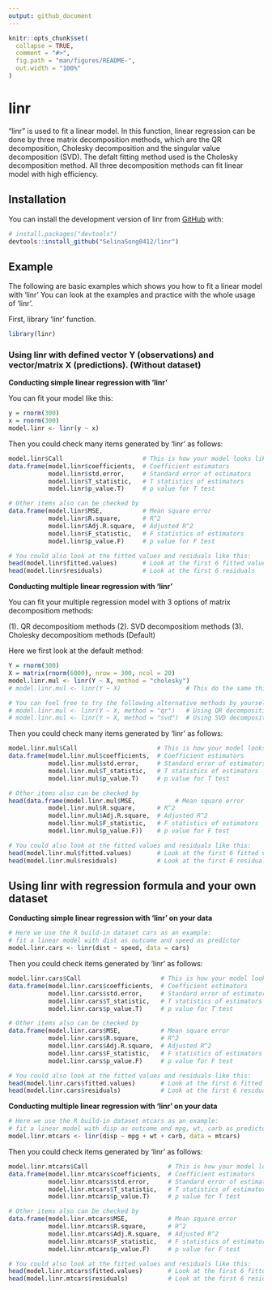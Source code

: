 ```yaml
---
output: github_document
---
```




<!-- README.md is generated from README.Rmd. Please edit that file -->

```r
knitr::opts_chunk$set(
  collapse = TRUE,
  comment = "#>",
  fig.path = "man/figures/README-",
  out.width = "100%"
)
```

# linr

<!-- badges: start -->
<!-- badges: end -->

"linr" is used to fit a linear model. In this function, linear regression can be done by three matrix decomposition methods, which are the QR decomposition, Cholesky decomposition and the singular value decomposition (SVD). The defalt fitting method used is the Cholesky decomposition method. All three decomposition methods can fit linear model with high efficiency.

## Installation

You can install the development version of linr from [GitHub](https://github.com/) with:

```r
# install.packages("devtools")
devtools::install_github("SelinaSong0412/linr")
```

## Example

The following are basic examples which shows you how to fit a linear model with 'linr' You can look at the examples and practice with the whole usage of 'linr'.

First, library 'linr' function.

```r
library(linr)
```


### Using linr with defined vector Y (observations) and vector/matrix X (predictions). (Without dataset)

**Conducting simple linear regression with 'linr'**

You can fit your model like this:

```r
y = rnorm(300)
x = rnorm(300)
model.linr <- linr(y ~ x)
```

Then you could check many items generated by 'linr' as follows:

```r
model.linr$Call                      # This is how your model looks like
data.frame(model.linr$coefficients,  # Coefficient estimators
           model.linr$std.error,     # Standard error of estimators
           model.linr$T_statistic,   # T statistics of estimators
           model.linr$p_value.T)     # p value for T test 

# Other items also can be checked by 
data.frame(model.linr$MSE,           # Mean square error 
           model.linr$R.square,      # R^2 
           model.linr$Adj.R.square,  # Adjusted R^2 
           model.linr$F_statistic,   # F statistics of estimators
           model.linr$p_value.F)     # p value for F test 

# You could also look at the fitted values and residuals like this:
head(model.linr$fitted.values)       # Look at the first 6 fitted values
head(model.linr$residuals)           # Look at the first 6 residuals
```

**Conducting multiple linear regression with 'linr'**

You can fit your multiple regression model with 3 options of matrix decompositiom methods: 

(1). QR decompositiom methods
(2). SVD decompositiom methods
(3). Cholesky decompositiom methods (Default)

Here we first look at the default method:

```r
Y = rnorm(300)
X = matrix(rnorm(6000), nrow = 300, ncol = 20)
model.linr.mul <- linr(Y ~ X, method = "cholesky")
# model.linr.mul <- linr(Y ~ X)                  # This do the same thing

# You can feel free to try the following alternative methods by yourself:
# model.linr.mul <- linr(Y ~ X, method = "qr")   # Using QR decomposition
# model.linr.mul <- linr(Y ~ X, method = "svd")  # Using SVD decomposition
```

Then you could check many items generated by 'linr' as follows:

```r
model.linr.mul$Call                      # This is how your model looks like
data.frame(model.linr.mul$coefficients,  # Coefficient estimators
           model.linr.mul$std.error,     # Standard error of estimators
           model.linr.mul$T_statistic,   # T statistics of estimators
           model.linr.mul$p_value.T)     # p value for T test 

# Other items also can be checked by 
head(data.frame(model.linr.mul$MSE,           # Mean square error 
           model.linr.mul$R.square,      # R^2 
           model.linr.mul$Adj.R.square,  # Adjusted R^2 
           model.linr.mul$F_statistic,   # F statistics of estimators
           model.linr.mul$p_value.F))    # p value for F test 

# You could also look at the fitted values and residuals like this:
head(model.linr.mul$fitted.values)       # Look at the first 6 fitted values
head(model.linr.mul$residuals)           # Look at the first 6 residuals
```


## Using linr with regression formula and your own dataset

**Conducting simple linear regression with 'linr' on your data**

```r
# Here we use the R build-in dataset cars as an example:
# fit a linear model with dist as outcome and speed as predictor
model.linr.cars <- linr(dist ~ speed, data = cars) 
```

Then you could check items generated by 'linr' as follows:

```r
model.linr.cars$Call                      # This is how your model looks like
data.frame(model.linr.cars$coefficients,  # Coefficient estimators
           model.linr.cars$std.error,     # Standard error of estimators
           model.linr.cars$T_statistic,   # T statistics of estimators
           model.linr.cars$p_value.T)     # p value for T test 

# Other items also can be checked by 
data.frame(model.linr.cars$MSE,           # Mean square error 
           model.linr.cars$R.square,      # R^2 
           model.linr.cars$Adj.R.square,  # Adjusted R^2 
           model.linr.cars$F_statistic,   # F statistics of estimators
           model.linr.cars$p_value.F)     # p value for F test 

# You could also look at the fitted values and residuals like this:
head(model.linr.cars$fitted.values)       # Look at the first 6 fitted values
head(model.linr.cars$residuals)           # Look at the first 6 residuals
```

**Conducting multiple linear regression with 'linr' on your data**

```r
# Here we use the R build-in dataset mtcars as an example:
# fit a linear model with disp as outcome and mpg, wt, carb as predictors
model.linr.mtcars <- linr(disp ~ mpg + wt + carb, data = mtcars)
```

Then you could check items generated by 'linr' as follows:

```r
model.linr.mtcars$Call                      # This is how your model looks like
data.frame(model.linr.mtcars$coefficients,  # Coefficient estimators
           model.linr.mtcars$std.error,     # Standard error of estimators
           model.linr.mtcars$T_statistic,   # T statistics of estimators
           model.linr.mtcars$p_value.T)     # p value for T test 

# Other items also can be checked by 
data.frame(model.linr.mtcars$MSE,           # Mean square error 
           model.linr.mtcars$R.square,      # R^2 
           model.linr.mtcars$Adj.R.square,  # Adjusted R^2 
           model.linr.mtcars$F_statistic,   # F statistics of estimators
           model.linr.mtcars$p_value.F)     # p value for F test 

# You could also look at the fitted values and residuals like this:
head(model.linr.mtcars$fitted.values)       # Look at the first 6 fitted values
head(model.linr.mtcars$residuals)           # Look at the first 6 residuals
```





